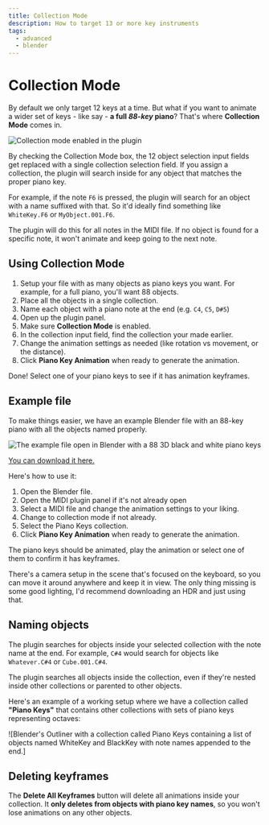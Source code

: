 ```yaml
---
title: Collection Mode
description: How to target 13 or more key instruments
tags:
  - advanced
  - blender
---
```


# Collection Mode

By default we only target 12 keys at a time. But what if you want to animate a wider set of keys - like say - **a full _88-key_ piano**? That's where **Collection Mode** comes in.

![Collection mode enabled in the plugin](./assets/collection-mode.png)

By checking the Collection Mode box, the 12 object selection input fields get replaced with a single collection selection field. If you assign a collection, the plugin will search inside for any object that matches the proper piano key.

For example, if the note `F6` is pressed, the plugin will search for an object with a name suffixed with that. So it'd ideally find something like `WhiteKey.F6` or `MyObject.001.F6`.

The plugin will do this for all notes in the MIDI file. If no object is found for a specific note, it won't animate and keep going to the next note.

## Using Collection Mode

1. Setup your file with as many objects as piano keys you want. For example, for a full piano, you'll want 88 objects.
1. Place all the objects in a single collection.
1. Name each object with a piano note at the end (e.g. `C4`, `C5`, `D#5`)
1. Open up the plugin panel.
1. Make sure **Collection Mode** is enabled.
1. In the collection input field, find the collection your made earlier.
1. Change the animation settings as needed (like rotation vs movement, or the distance).
1. Click **Piano Key Animation** when ready to generate the animation.

Done! Select one of your piano keys to see if it has animation keyframes.

## Example file

To make things easier, we have an example Blender file with an 88-key piano with all the objects named properly.

![The example file open in Blender with a 88 3D black and white piano keys](./assets/collection-mode-example-file.png)

[You can download it here.](<https://github.com/whoisryosuke/blender-midi-motion/tree/main/examples/MIDI Motion - 88 Key Collection - V2.blend>)

Here's how to use it:

1. Open the Blender file.
1. Open the MIDI plugin panel if it's not already open
1. Select a MIDI file and change the animation settings to your liking.
1. Change to collection mode if not already.
1. Select the Piano Keys collection.
1. Click **Piano Key Animation** when ready to generate the animation.

The piano keys should be animated, play the animation or select one of them to confirm it has keyframes.

There's a camera setup in the scene that's focused on the keyboard, so you can move it around anywhere and keep it in view. The only thing missing is some good lighting, I'd recommend downloading an HDR and just using that.

## Naming objects

The plugin searches for objects inside your selected collection with the note name at the end. For example, `C#4` would search for objects like `Whatever.C#4` or `Cube.001.C#4`.

The plugin searches all objects inside the collection, even if they're nested inside other collections or parented to other objects.

Here's an example of a working setup where we have a collection called **"Piano Keys"** that contains other collections with sets of piano keys representing octaves:

![Blender's Outliner with a collection called Piano Keys containing a list of objects named WhiteKey and BlackKey with note names appended to the end.]

## Deleting keyframes

The **Delete All Keyframes** button will delete all animations inside your collection. It **only deletes from objects with piano key names**, so you won't lose animations on any other objects.
